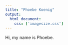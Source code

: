 ```yaml
---
title: "Phoebe Koenig"
output: 
  html_document:
    css: ['imagesize.css']
---
```

Hi, my name is Phoebe. 